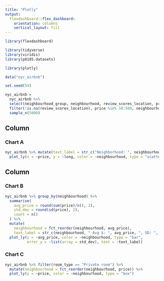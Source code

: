 ```yaml
---
title: "Plotly"
output: 
  flexdashboard::flex_dashboard:
    orientation: columns
    vertical_layout: fill
---
```


```r
library(flexdashboard)

library(tidyverse)
library(viridis)
library(p8105.datasets)

library(plotly)

data("nyc_airbnb")

set.seed(54)

nyc_airbnb = 
  nyc_airbnb %>% 
  select(neighbourhood_group, neighbourhood, review_scores_location, price, room_type, lat, long, number_of_reviews, reviews_per_month, availability_365) %>% 
  filter(!is.na(review_scores_location), price %in% 50:500, neighbourhood_group == "Manhattan") %>%
  sample_n(5000)
```

Column {data-width=650}
-----------------------------------------------------------------------

### Chart A

```r
nyc_airbnb %>% mutate(text_label = str_c("Neighborhood: ", neighbourhood, " Rating: ", review_scores_location)) %>% 
  plot_ly(x = ~price, y = ~long, color = ~neighbourhood, type = "scatter", mode = "markers", text = ~text_label)
```

Column {data-width=350}
-----------------------------------------------------------------------

### Chart B

```r
nyc_airbnb %>% group_by(neighbourhood) %>% 
  summarise(
    avg_price = round(sum(price)/n(), 2),
    std_dev = round(sd(price), 2),
    count = n()
  ) %>% 
  mutate(
    neighbourhood = fct_reorder(neighbourhood, avg_price),
    text_label = str_c(neighbourhood, " Avg $: ", avg_price, ", SD: ", std_dev, ", Count: ", count)) %>% 
  plot_ly(y = ~avg_price, color = ~neighbourhood, type = "bar", 
          error_y = ~list(array = std_dev), text = ~text_label)
```

### Chart C

```r
nyc_airbnb %>% filter(room_type == "Private room") %>% 
  mutate(neighbourhood = fct_reorder(neighbourhood, price)) %>% 
  plot_ly(y = ~price, color = ~neighbourhood, type = "box")
```

